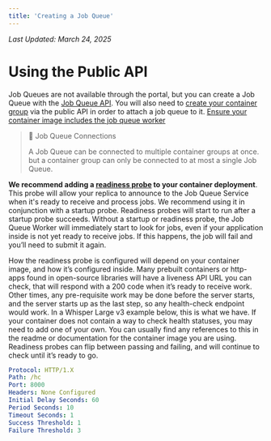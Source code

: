 ```yaml
---
title: 'Creating a Job Queue'
---
```


_Last Updated: March 24, 2025_

# Using the Public API

Job Queues are not available through the portal, but you can create a Job Queue with the
[Job Queue API](/reference/saladcloud-api/queues/create-queue). You will also need to
[create your container group](/reference/saladcloud-api/container-groups/create-container-group) via the public API in
order to attach a job queue to it.
[Ensure your container image includes the job queue worker](/container-engine/how-to-guides/job-queues/queue-worker)

> 📘 Job Queue Connections
>
> A Job Queue can be connected to multiple container groups at once. but a container group can only be connected to at
> most a single Job Queue.

**We recommend adding a [readiness probe](/container-engine/explanation/infrastructure-platform/readiness-probes) to your
container deployment**. This probe will allow your replica to announce to the Job Queue Service when it's ready to
receive and process jobs. We recommend using it in conjunction with a startup probe. Readiness probes will start to run
after a startup probe succeeds. Without a startup or readiness probe, the Job Queue Worker will immediately start to
look for jobs, even if your application inside is not yet ready to receive jobs. If this happens, the job will fail and
you’ll need to submit it again.

How the readiness probe is configured will depend on your container image, and how it’s configured inside. Many prebuilt
containers or http-apps found in open-source libraries will have a liveness API URL you can check, that will respond
with a 200 code when it’s ready to receive work. Other times, any pre-requisite work may be done before the server
starts, and the server starts up as the last step, so any health-check endpoint would work. In a Whisper Large v3
example below, this is what we have. If your container does not contain a way to check health statuses, you may need to
add one of your own. You can usually find any references to this in the readme or documentation for the container image
you are using. Readiness probes can flip between passing and failing, and will continue to check until it’s ready to go.

```yml
Protocol: HTTP/1.X
Path: /hc
Port: 8000
Headers: None Configured
Initial Delay Seconds: 60
Period Seconds: 10
Timeout Seconds: 1
Success Threshold: 1
Failure Threshold: 3
```
